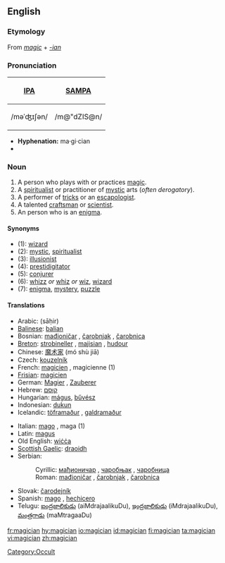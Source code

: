 ==English==

===Etymology===
From  ''[[magic]]'' + ''[[-ian]]''

===Pronunciation===
{| border=1 cellpadding=5
! [[w:IPA|IPA]] !! [[w:SAMPA|SAMPA]]
|-
| /məˈʤɪʃən/ || /m@"dZIS@n/
|}

*'''Hyphenation:''' ma·gi·cian
*{{rhymes|ɪʃən}}

===Noun===
{{en-noun}}

# A person who plays with or practices [[magic]].
# A [[spiritualist]] or practitioner of [[mystic]] arts (''often derogatory'').
# A performer of [[tricks]] or an [[escapologist]].
# A talented [[craftsman]] or [[scientist]].
# An person who is an [[enigma]].

====Synonyms====
*(1): [[wizard]]
*(2): [[mystic]], [[spiritualist]]
*(3): [[illusionist]]
*(4): [[prestidigitator]]
*(5): [[conjurer]]
*(6): [[whizz]] ''or'' [[whiz]] ''or'' [[wiz]], [[wizard]]
*(7): [[enigma]], [[mystery]], [[puzzle]]

====Translations====
{{trans-top}}
*Arabic: {{ARchar|[[ساحر]]}} (sāḥir)
*[[Balinese]]: [[balian]]
*Bosnian: [[mađioničar]] {{m}}, [[čarobnjak]] {{m}}, [[čarobnica]] {{f}}
*[[Breton]]: [[strobineller]] {{m}}, [[majisian]] {{m}}, [[hudour]] {{m}}
*Chinese: [[魔术家]] (mó shù jiā)
*Czech: [[kouzelník]] {{m}}
*French: [[magicien]] {{m}}, magicienne {{f}} (1)
*[[Frisian]]: [[magicien]]
*German: [[Magier]] {{m}}, [[Zauberer]] {{m}}
*Hebrew: [[קוסם]] {{m}}
*Hungarian: [[mágus]], [[bűvész]]
*Indonesian: [[dukun]]
*Icelandic: [[töframaður]] {{m}}, [[galdramaður]] {{m}}
{{trans-mid}}
*Italian: [[mago]] {{m}}, maga {{f}} (1)
*Latin: [[magus]] {{m}}
*Old English: [[wicca#Old English|wiċċa]] {{m}}
*[[Scottish Gaelic]]: [[draoidh]] {{m}}
*Serbian:
*:Cyrillic: [[мађионичар]] {{m}}, [[чаробњак]] {{m}}, [[чаробница]] {{f}}
*:Roman: [[mađioničar]] {{m}}, [[čarobnjak]] {{m}}, [[čarobnica]] {{f}}
*Slovak: [[čarodejník]] {{m}}
*Spanish: [[mago]] {{m}}, [[hechicero]] {{m}}
*Telugu: [[ఐంద్రజాలికుడు]] (aiMdrajaalikuDu), [[ఇంద్రజాలికుడు]] (iMdrajaalikuDu), [[మంత్రగాడు]] (maMtragaaDu)
{{trans-bottom}}

[[Category:Occult]]

[[fr:magician]]
[[hy:magician]]
[[io:magician]]
[[id:magician]]
[[fi:magician]]
[[ta:magician]]
[[vi:magician]]
[[zh:magician]]